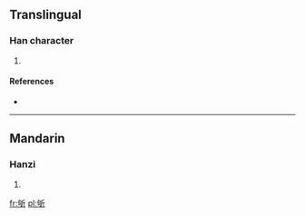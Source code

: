 ==Translingual==

===Han character===
{{Han char|rn=69|rad=斤|as=05|sn=9|four=2262<sub>1</sub>|canj=心口竹一中 (PRHML)}}

# {{defn|Han|sort=斤05}}

====References====
* {{Han ref|kx=0479.140|dkj=13547|dj=0838.110|hdz=32024.050|uh=65AA|ud=26026|bh=CEE9|bd=52969}}

----

==Mandarin==

===Hanzi===
{{cmn-hanzi|pin=[[qú]] ([[qu2]])|wg=ch'ü<sup>2</sup>}}

# {{defn|Mandarin|sort=斤05}}

[[fr:斪]]
[[pl:斪]]